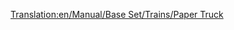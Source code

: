 [[Translation:en/Manual/Base Set/Trains/Paper Truck]]
{{it/Manuale/Set base/Treni/Vagoni|Picture=[[File:en/Manual/Base Set/Trains/Papertruck.png]]
|Name=Carro per carta
|NormalCost=€ 2.296
|NormalWeight=18 / 38 t
|NormalCapacity=20 tonnellate di carta
|MonoCost="
|MonoWeight=18 / 43 t
|MonoCapacity=25 tonnellate di carta
|MagCost="
|MagWeight=18 / 45 t
|MagCapacity=27 tonnellate di carta
|Description=Necessario per trasportare la produzione delle cartiere agli stabilimenti tipografici. Disponibile solo per il clima [[it/Manuale/Clima#Sub-artico|sub-artico]].
}}